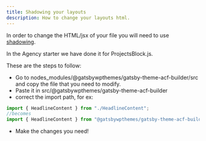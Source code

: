 ```yaml
---
title: Shadowing your layouts
description: How to change your layouts html.
---
```


In order to change the HTML/jsx of your file you will need to use [shadowing](/more/shadowing).

In the Agency starter we have done it for ProjectsBlock.js.

These are the steps to follow:
- Go to nodes_modules/@gatsbywpthemes/gatsby-theme-acf-builder/src and copy the file that you need to modify.
- Paste it in src/@gatsbywpthemes/gatsby-theme-acf-builder
- correct the import path, for ex:
``` javascript title=src/@gatsbywpthemes/gatsby-theme-acf-builder/ProjectsBlock.js
import { HeadlineContent } from "./HeadlineContent";
//becomes
import { HeadlineContent } from "@gatsbywpthemes/gatsby-theme-acf-builder/src/HeadlineContent"
```
- Make the changes you need!